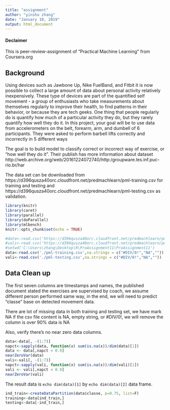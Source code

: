 ```yaml
---
title: "assignment"
author: "yinshu zhang"
date: "January 10, 2019"
output: html_document
---
```

#### Declaimer
This is peer-review-assignment of "Practical Machine Learning" from Coursera.org

## Background

Using devices such as Jawbone Up, Nike FuelBand, and Fitbit it is now possible to collect a large amount of data about personal activity relatively inexpensively. These type of devices are part of the quantified self movement - a group of enthusiasts who take measurements about themselves regularly to improve their health, to find patterns in their behavior, or because they are tech geeks. One thing that people regularly do is quantify how much of a particular activity they do, but they rarely quantify how well they do it. In this project, your goal will be to use data from accelerometers on the belt, forearm, arm, and dumbell of 6 participants. They were asked to perform barbell lifts correctly and incorrectly in 5 different ways

The goal is to build model to classify correct or incorrect way of exercise, or "how well they do it". Their publish has more information about dataset  http://web.archive.org/web/20161224072740/http:/groupware.les.inf.puc-rio.br/har 

The data set can be downloaded from https://d396qusza40orc.cloudfront.net/predmachlearn/pml-training.csv for training and testing and https://d396qusza40orc.cloudfront.net/predmachlearn/pml-testing.csv as validation.



```r
library(knitr)
library(caret)
library(parallel)
library(doParallel)
library(mlbench)
knitr::opts_chunk$set(echo = TRUE)
```


```r
#data<-read.csv('https://d396qusza40orc.cloudfront.net/predmachlearn/pml-training.csv',na.strings = c("#DIV/0!","NA",""))
#vali<-read.csv('https://d396qusza40orc.cloudfront.net/predmachlearn/pml-testing.csv',na.strings = c("#DIV/0!","NA",""))
#setwd('C:\Users\zhang\Desktop\R\ProAssignment11\ProAssignment11')
data<-read.csv('./pml-training.csv',na.strings = c("#DIV/0!","NA",""))
vali<-read.csv('./pml-testing.csv',na.strings = c("#DIV/0!","NA",""))
```
## Data Clean up
The first seven columns are timestamps and names, the published document stated the exercises are supervised by coach, we assume different person performed same way, in the end, we will need to predict "classe" base on detected movement data.


There are lot of missing data in both training and testing set, we have mark NA if the csv file content is NA, empty string, or #DIV/0!, we will remove the column is over 90% data is NA

Also, verify there's no near zero data columns.

```r
data<-data[, -(1:7)]
napct<-sapply(data, function(x) sum(is.na(x))/dim(data)[1])
data <- data[,napct < 0.9]
nearZeroVar(data)
vali<-vali[, -(1:7)]
napct<-sapply(vali, function(x) sum(is.na(x))/dim(vali)[1])
vali <- vali[,napct < 0.9]
nearZeroVar(vali)
```
The result data is `echo dim(data)[1]` by `echo dim(data)[2]` data frame.

```r
ind_train<-createDataPartition(data$classe, p=0.75, list=F)
training<-data[ind_train,]
testing<-data[-ind_train,]
```